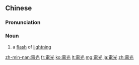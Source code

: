 {{also|电光}}
==Chinese==
{{zh-forms|s=电光}}

===Pronunciation===
{{zh-pron
|m=diànguāng
|c=din6 gwong1
|h=pfs=thien-kông
|mn=tiān-kong
|cat=n
}}

===Noun===
{{zh-noun}}

# a [[flash]] of [[lightning]]

[[zh-min-nan:電光]]
[[fr:電光]]
[[ko:電光]]
[[lt:電光]]
[[mg:電光]]
[[ja:電光]]
[[zh:電光]]